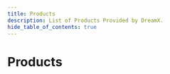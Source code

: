 ---
title: Products
description: List of Products Provided by DreamX.
hide_table_of_contents: true
---


# Products

<Products />
